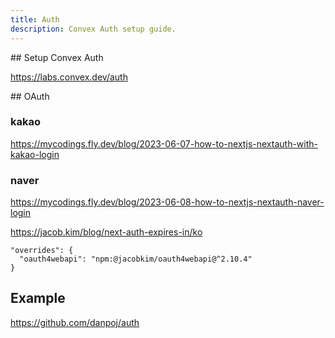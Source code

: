 ```yaml
---
title: Auth
description: Convex Auth setup guide.
---
```



<Steps>
<Step>
## Setup Convex Auth

https://labs.convex.dev/auth

</Step>
<Step>
## OAuth

### kakao

https://mycodings.fly.dev/blog/2023-06-07-how-to-nextjs-nextauth-with-kakao-login

### naver

https://mycodings.fly.dev/blog/2023-06-08-how-to-nextjs-nextauth-naver-login

https://jacob.kim/blog/next-auth-expires-in/ko

```
"overrides": {
  "oauth4webapi": "npm:@jacobkim/oauth4webapi@^2.10.4"
}
```

</Step>

<Step>

## Example

https://github.com/danpoj/auth

</Step>

</Steps>
